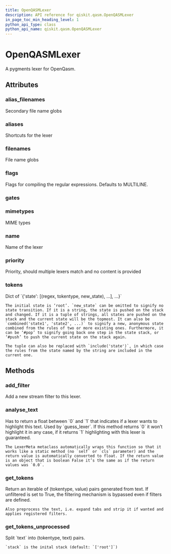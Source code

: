```yaml
---
title: OpenQASMLexer
description: API reference for qiskit.qasm.OpenQASMLexer
in_page_toc_min_heading_level: 1
python_api_type: class
python_api_name: qiskit.qasm.OpenQASMLexer
---
```


# OpenQASMLexer

<Class id="qiskit.qasm.OpenQASMLexer" github="https://github.com/qiskit/qiskit/tree/stable/0.14/qiskit/qasm/pygments/lexer.py" signature="OpenQASMLexer(*args, **kwds)">
  A pygments lexer for OpenQasm.

  ## Attributes

  ### alias\_filenames

  <Attribute id="qiskit.qasm.OpenQASMLexer.alias_filenames" signature="= []">
    Secondary file name globs
  </Attribute>

  ### aliases

  <Attribute id="qiskit.qasm.OpenQASMLexer.aliases" signature="= ['qasm']">
    Shortcuts for the lexer
  </Attribute>

  ### filenames

  <Attribute id="qiskit.qasm.OpenQASMLexer.filenames" signature="= ['*.qasm']">
    File name globs
  </Attribute>

  ### flags

  <Attribute id="qiskit.qasm.OpenQASMLexer.flags" signature="= 8">
    Flags for compiling the regular expressions. Defaults to MULTILINE.
  </Attribute>

  ### gates

  <Attribute id="qiskit.qasm.OpenQASMLexer.gates" signature="= ['id', 'cx', 'x', 'y', 'z', 's', 'sdg', 'h', 't', 'tdg', 'ccx', 'c3x', 'c4x', 'c3sqrtx', 'rx', 'ry', 'rz', 'cz', 'cy', 'ch', 'swap', 'cswap', 'crx', 'cry', 'crz', 'cu1', 'cu3', 'rxx', 'rzz', 'rccx', 'rc3x', 'u1', 'u2', 'u3']" />

  ### mimetypes

  <Attribute id="qiskit.qasm.OpenQASMLexer.mimetypes" signature="= []">
    MIME types
  </Attribute>

  ### name

  <Attribute id="qiskit.qasm.OpenQASMLexer.name" signature="= 'OpenQASM'">
    Name of the lexer
  </Attribute>

  ### priority

  <Attribute id="qiskit.qasm.OpenQASMLexer.priority" signature="= 0">
    Priority, should multiple lexers match and no content is provided
  </Attribute>

  ### tokens

  <Attribute id="qiskit.qasm.OpenQASMLexer.tokens" signature="= {'gate': [('[unitary\\d+]', Token.Keyword.Type, '#push'), ('p\\d+', Token.Text, '#push')], 'if_keywords': [('[a-zA-Z0-9_]*', Token.Literal.String, '#pop'), ('\\d+', Token.Literal.Number, '#push'), ('.*\\(', Token.Text, 'params')], 'index': [('\\d+', Token.Literal.Number, '#pop')], 'keywords': [('\\s*(\&#x22;([^\&#x22;]|\&#x22;\&#x22;)*\&#x22;)', Token.Literal.String, '#push'), ('\\d+', Token.Literal.Number, '#push'), ('.*\\(', Token.Text, 'params')], 'params': [('[a-zA-Z_][a-zA-Z0-9_]*', Token.Text, '#push'), ('\\d+', Token.Literal.Number, '#push'), ('(\\d+\\.\\d*|\\d*\\.\\d+)([eEf][+-]?[0-9]+)?', Token.Literal.Number, '#push'), ('\\)', Token.Text)], 'root': [('\\n', Token.Text), ('[^\\S\\n]+', Token.Text), ('//\\n', Token.Comment), ('//.*?$', Token.Comment.Single), ('(OPENQASM|include)\\b', Token.Keyword.Reserved, 'keywords'), ('(qreg|creg)\\b', Token.Keyword.Declaration), ('(if)\\b', Token.Keyword.Reserved, 'if_keywords'), ('(pi)\\b', Token.Name.Constant), ('(barrier|measure|reset)\\b', Token.Name.Builtin, 'params'), ('(id|cx|x|y|z|s|sdg|h|t|tdg|ccx|c3x|c4x|c3sqrtx|rx|ry|rz|cz|cy|ch|swap|cswap|crx|cry|crz|cu1|cu3|rxx|rzz|rccx|rc3x|u1|u2|u3)\\b', Token.Keyword.Type, 'params'), ('[unitary\\d+]', Token.Keyword.Type), ('(gate)\\b', Token.Name.Function, 'gate'), ('[a-zA-Z_][a-zA-Z0-9_]*', Token.Text, 'index')]}">
    Dict of `{'state': [(regex, tokentype, new_state), ...], ...}`

    The initial state is ‘root’. `new_state` can be omitted to signify no state transition. If it is a string, the state is pushed on the stack and changed. If it is a tuple of strings, all states are pushed on the stack and the current state will be the topmost. It can also be `combined('state1', 'state2', ...)` to signify a new, anonymous state combined from the rules of two or more existing ones. Furthermore, it can be ‘#pop’ to signify going back one step in the state stack, or ‘#push’ to push the current state on the stack again.

    The tuple can also be replaced with `include('state')`, in which case the rules from the state named by the string are included in the current one.
  </Attribute>

  ## Methods

  ### add\_filter

  <Function id="qiskit.qasm.OpenQASMLexer.add_filter" name="add_filter" signature="OpenQASMLexer.add_filter(filter_, **options)">
    Add a new stream filter to this lexer.
  </Function>

  ### analyse\_text

  <Function id="qiskit.qasm.OpenQASMLexer.analyse_text" name="analyse_text" signature="static OpenQASMLexer.analyse_text(text)">
    Has to return a float between `0` and `1` that indicates if a lexer wants to highlight this text. Used by `guess_lexer`. If this method returns `0` it won’t highlight it in any case, if it returns `1` highlighting with this lexer is guaranteed.

    The LexerMeta metaclass automatically wraps this function so that it works like a static method (no `self` or `cls` parameter) and the return value is automatically converted to float. If the return value is an object that is boolean False it’s the same as if the return values was `0.0`.
  </Function>

  ### get\_tokens

  <Function id="qiskit.qasm.OpenQASMLexer.get_tokens" name="get_tokens" signature="OpenQASMLexer.get_tokens(text, unfiltered=False)">
    Return an iterable of (tokentype, value) pairs generated from text. If unfiltered is set to True, the filtering mechanism is bypassed even if filters are defined.

    Also preprocess the text, i.e. expand tabs and strip it if wanted and applies registered filters.
  </Function>

  ### get\_tokens\_unprocessed

  <Function id="qiskit.qasm.OpenQASMLexer.get_tokens_unprocessed" name="get_tokens_unprocessed" signature="OpenQASMLexer.get_tokens_unprocessed(text, stack=('root',))">
    Split `text` into (tokentype, text) pairs.

    `stack` is the inital stack (default: `['root']`)
  </Function>
</Class>

